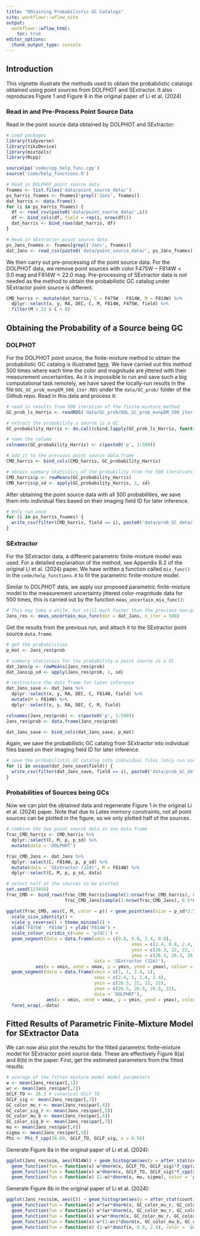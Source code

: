 ```yaml
---
title: "Obtaining Probabilistic GC Catalogs"
site: workflowr::wflow_site
output:
  workflowr::wflow_html:
    toc: true
editor_options:
  chunk_output_type: console
---
```


## Introduction

This vignette illustrate the methods used to obtain the probabilistic catalogs obtained using point sources from DOLPHOT and SExtractor. It also reproduces Figure 1 and Figure 8 in the original paper of Li et al. (2024)

### Read in and Pre-Process Point Source Data

Read in the point source data obtained by DOLPHOT and SExtractor:

```r
# Load packages
library(tidyverse)
library(tikzDevice)
library(mixtools)
library(Rcpp)

sourceCpp('code/cpp_help_func.cpp')
source('code/help_functions.R')

# Read in DOLPHOT point source data
fnames <- list.files('data/point_source_data/')
ps_harris_fnames <- fnames[!grepl('Jans', fnames)]
dat_harris <- data.frame()
for (i in ps_harris_fnames) {
  df <- read_csv(paste0('data/point_source_data/',i))
  df <- bind_cols(df, field = rep(i, nrow(df)))
  dat_harris <- bind_rows(dat_harris, df)
}

# Read in SExtractor point source data
ps_Jans_fnames <- fnames[grepl('Jans', fnames)]
dat_Jans <- read_csv(paste0('data/point_source_data/', ps_Jans_fnames))

```

We then carry out pre-processing of the point source data. For the DOLPHOT data, we remove point sources with color $\mathrm{F475W} - \mathrm{F814W} < 0.0~\mathrm{mag}$ and $\mathrm{F814W} < 22.0~\mathrm{mag}$. Pre-processing of SExtractor data is not needed as the method to obtain the probabilistic GC catalog under SExtractor point source is different.

```r
CMD_harris <- mutate(dat_harris, C = F475W - F814W, M = F814W) %>%
  dplyr::select(x, y, RA, DEC, C, M, F814W, F475W, field) %>%
  filter(M > 22 & C > 0)
```

## Obtaining the Probability of a Source being GC

### DOLPHOT

For the DOLPHOT point source, the finite-mixture method to obtain the probabilistic GC catalog is illustrated [here](GC_prob.html). We have carried out this method 500 times where each time the color and magnitude are jittered with their measurement uncertainties. As it is impossible to run and save such a big computational task remotely, we have saved the locally-run results in the file `DOL_GC_prob_mvnpEM_500_iter.RDS` under the `data/GC_prob/` folder of the Github repo. Read in this data and process it:

```r
# read in results from 500 iteration of the finite-mixture method
GC_prob_ls_Harris <- readRDS('data/GC_prob/DOL_GC_prob_mvnpEM_500_iter.RDS')

# extract the probability a source is a GC
GC_probability_Harris <- do.call(cbind,lapply(GC_prob_ls_Harris, function(x) x$posterior[, which.max(x$lambdahat)]))

# name the column
colnames(GC_probability_Harris) <- c(paste0('p', 1:500))

# add it to the previous point source data.frame
CMD_harris <- bind_cols(CMD_harris, GC_probability_Harris)

# obtain summary statistics of the probability from the 500 iterations
CMD_harris$p <- rowMeans(GC_probability_Harris)
CMD_harris$p_sd <- apply(GC_probability_Harris, 1, sd)
```

After obtaining the point source data with all 500 probabilities, we save them into individual files based on their imaging field ID for later inference.

```r
# Only run once
for (i in ps_harris_fnames) {
  write_csv(filter(CMD_harris, field == i), paste0('data/prob_GC_data/',unlist(strsplit(i, split = '.', fixed = T))[1],'_pGC.csv'))
}
```


### SExtractor

For the SExtractor data, a different parametric finite-mixture model was used. For a detailed explanation of the method, see Appendix B.2 of the original Li et al. (2024) paper. We have written a function called `mix_func()` in the `code/help_functions.R` to fit the parametric finite-mixture model.

Similar to DOLPHOT data, we apply our proposed parametric finite-mixture model to the measurement uncertainty jittered color-magnitude data for 500 times, this is carried out by the function `meas_uncertain_mix_func()`:

```r
# This may take a while, but still much faster than the previous non-parametric finite mixture model used for DOLPHOT
Jans_res <- meas_uncertain_mix_func(dat = dat_Jans, n_iter = 500)
```

Get the results from the previous run, and attach it to the SExtractor point source `data.frame`.

```r
# get the probabilities
p_mat <- Jans_res$prob

# summary statistics for the probability a point source is a GC
dat_Jans$p <- rowMeans(Jans_res$prob)
dat_Jans$p_sd <- apply(Jans_res$prob, 1, sd)

# restructure the data frame for later inference
dat_Jans_save <- dat_Jans %>%
  dplyr::select(x, y, RA, DEC, C, F814W, field) %>%
  mutate(M = F814W) %>%
  dplyr::select(x, y, RA, DEC, C, M, field)

colnames(Jans_res$prob) <- c(paste0('p', 1:500))
Jans_res$prob <- data.frame(Jans_res$prob)

dat_Jans_save <- bind_cols(dat_Jans_save, p_mat)
```

Again, we save the probabilistic GC catalog from SExtractor into individual files based on their imaging field ID for later inference.

```r
# save the probabilistic GC catalog into individual files (only run once)
for (i in unique(dat_Jans_save$field)) {
  write_csv(filter(dat_Jans_save, field == i), paste0('data/prob_GC_data/', i,'_pGC_Jans.csv'))
}
```

### Probabilities of Sources being GCs

Now we can plot the obtained data and regenerate Figure 1 in the original Li et al. (2024) paper. Note that due to Latex memory constraints, not all point sources can be plotted in the figure, so we only plotted half of the sources.

```r
# combine the two point source data in one data frame
frac_CMD_harris <- CMD_harris %>%
  dplyr::select(C, M, p, p_sd) %>%
  mutate(data = 'DOLPHOT')

frac_CMD_Jans <- dat_Jans %>%
  dplyr::select(C, F814W, p, p_sd) %>%
  mutate(data = 'SExtractor (J24)', M = F814W) %>%
  dplyr::select(C, M, p, p_sd, data)

# select half of the sources to be plotted
set.seed(123456)
frac_CMD <- bind_rows(frac_CMD_harris[sample(1:nrow(frac_CMD_harris), 0.5*nrow(frac_CMD_harris), replace = F),],
                      frac_CMD_Jans[sample(1:nrow(frac_CMD_Jans), 0.5*nrow(frac_CMD_Jans), replace = F),])

ggplot(frac_CMD, aes(C, M, color = p)) + geom_point(aes(size = p_sd*2.5)) +
  scale_size_identity() +
  scale_y_reverse() + theme_minimal() +
  xlab('F475W - F814W') + ylab('F814W') +
  scale_colour_viridis_c(name = 'p(GC)') + 
  geom_segment(data = data.frame(xmin = c(0.8, 0.8, 2.4, 0.8), 
                                               xmax = c(2.4, 0.8, 2.4, 2.4), 
                                               ymin = c(26.3, 22, 22, 22), 
                                               ymax = c(26.3, 26.3, 26.3, 22),
                                 data = 'SExtractor (J24)'), 
           aes(x = xmin, xend = xmax, y = ymin, yend = ymax), colour = 'red') +
  geom_segment(data = data.frame(xmin = c(1, 1, 2.4, 1), 
                                 xmax = c(2.4, 1, 2.4, 2.4), 
                                 ymin = c(26.5, 22, 22, 22), 
                                 ymax = c(26.5, 26.5, 26.5, 22),
                                 data = 'DOLPHOT'), 
               aes(x = xmin, xend = xmax, y = ymin, yend = ymax), colour = 'red') +
  facet_wrap(.~data)
```

## Fitted Results of Parametric Finite-Mixture Model for SExtractor Data

We can now also plot the results for the fitted parametric finite-mixture model for SExtractor point source data. These are effectively Figure 8(a) and 8(b) in the paper. First, get the estimated parameters from the fitted results:

```r
# average of the fitted mixture model model parameters
w <- mean(Jans_res$par[,1])
wr <- mean(Jans_res$par[,2])
GCLF_TO <- 26.3 # canonical GCLF TO
GCLF_sig <- mean(Jans_res$par[,3])
GC_color_mu_r <- mean(Jans_res$par[,4])
GC_color_sig_r <- mean(Jans_res$par[,5])
GC_color_mu_b <- mean(Jans_res$par[,6])
GC_color_sig_b <- mean(Jans_res$par[,7])
mu <- mean(Jans_res$par[,8])
sigma <- mean(Jans_res$par[,9])
Phi <- Phi_f_cpp(26.69, GCLF_TO, GCLF_sig, a = 6.56)
```

Generate Figure 8a in the original paper of Li et al. (2024):

```r
ggplot(Jans_res$sim, aes(F814W)) + geom_histogram(aes(y = after_stat(count)/sum(count)/.05253/2),breaks = seq(22, 27.2, length = 50), alpha = 0.5) +
  geom_function(fun = function(x) w*dnorm(x, GCLF_TO, GCLF_sig)*f_cpp(x, 26.69, 6.56)/Phi + (1-w)*dnorm(x, mu, sigma)) +
  geom_function(fun = function(x) w*dnorm(x, GCLF_TO, GCLF_sig)*f_cpp(x, 26.69, 6.56)/Phi, color = "#EBCC2A") +
  geom_function(fun = function(x) (1-w)*dnorm(x, mu, sigma), color = 'purple') + ylab('Density') + theme_minimal() 
```

Generate Figure 8b in the original paper of Li et al. (2024):

```r
ggplot(Jans_res$sim, aes(C)) + geom_histogram(aes(y = after_stat(count)/sum(count)/0.032),breaks = seq(0.8, 2.4, length = 50), alpha = 0.5) +
  geom_function(fun = function(x) w*(wr*dnorm(x, GC_color_mu_r, GC_color_sig_r) + (1-wr)*dnorm(x, GC_color_mu_b, GC_color_sig_b)) + (1-w)*dunif(x, 0.8, 2.4)) +
  geom_function(fun = function(x) w*(wr*dnorm(x, GC_color_mu_r, GC_color_sig_r) + (1-wr)*dnorm(x, GC_color_mu_b, GC_color_sig_b)), color = "#EBCC2A") +
  geom_function(fun = function(x) w*wr*dnorm(x, GC_color_mu_r, GC_color_sig_r), color = '#3B9AB2') +
  geom_function(fun = function(x) w*(1-wr)*dnorm(x, GC_color_mu_b, GC_color_sig_b), color = "#FF0000") +
  geom_function(fun = function(x) (1-w)*dunif(x, 0.8, 2.4), color = 'purple') + ylab('Density') + theme_minimal() + xlab('F475W - F814W')
```










